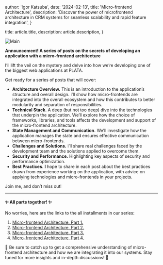 
  author: 'Igor Katsuba',
  date: '2024-02-13',
  title: 'Micro-frontend Architecture',
  description:
    'Discover the power of microfrontend architecture in CRM systems for seamless scalability and rapid feature integration',
}

  title: article.title,
  description: article.description,
}


<Image src={mainImage} alt="Main" />

**Announcement! A series of posts on the secrets of developing an application with a micro-frontend architecture**

I’ll lift the veil on the mystery and delve into how we’re developing one of the biggest web applications at PLATA.

Get ready for a series of posts that will cover:

- **Architecture Overview.** This is an introduction to the application’s structure and overall design. I’ll show how micro-frontends are integrated into the overall ecosystem and how this contributes to better modularity and separation of responsibilities.
- **Technical Stack.** A deep (but not too deep) dive into the technologies that underpin the application. We’ll explore how the choice of frameworks, libraries, and tools affects the development and support of the micro-frontend architecture.
- **State Management and Communication.** We’ll investigate how the application manages the state and ensures effective communication between micro-frontends.
- **Challenges and Solutions.** I’ll share real challenges faced by the development team and the solutions applied to overcome them.
- **Security and Performance.** Highlighting key aspects of security and performance optimization.
- **Best Practices.** I hope to share in each post about the best practices drawn from experience working on the application, with advice on applying technologies and micro-frontends in your projects.

Join me, and don’t miss out!

---

#### ✨ All parts together! ✨

No worries, here are the links to the all installments in our series:

1. [Micro-frontend Architecture. Part 1.](./micro-frontend-architecture-part-1)
2. [Micro-frontend Architecture. Part 2.](./micro-frontend-architecture-part-2)
3. [Micro-frontend Architecture. Part 3.](./micro-frontend-architecture-part-3)
4. [Micro-frontend Architecture. Part 4.](./micro-frontend-architecture-part-4)

🔗 Be sure to catch up to get a comprehensive understanding of micro-frontend architecture and how we are integrating it into our systems. Stay tuned for more insights and in-depth discussions! 🚀

